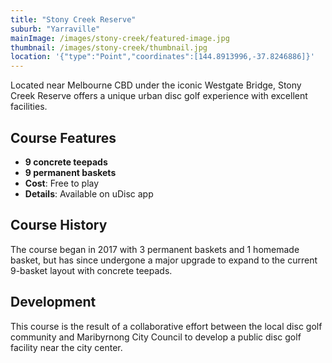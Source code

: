 ```yaml
---
title: "Stony Creek Reserve"
suburb: "Yarraville"
mainImage: /images/stony-creek/featured-image.jpg
thumbnail: /images/stony-creek/thumbnail.jpg
location: '{"type":"Point","coordinates":[144.8913996,-37.8246886]}'
---
```


Located near Melbourne CBD under the iconic Westgate Bridge, Stony Creek Reserve offers a unique urban disc golf experience with excellent facilities.

## Course Features
- **9 concrete teepads**
- **9 permanent baskets**
- **Cost**: Free to play
- **Details**: Available on uDisc app

## Course History
The course began in 2017 with 3 permanent baskets and 1 homemade basket, but has since undergone a major upgrade to expand to the current 9-basket layout with concrete teepads.

## Development
This course is the result of a collaborative effort between the local disc golf community and Maribyrnong City Council to develop a public disc golf facility near the city center.